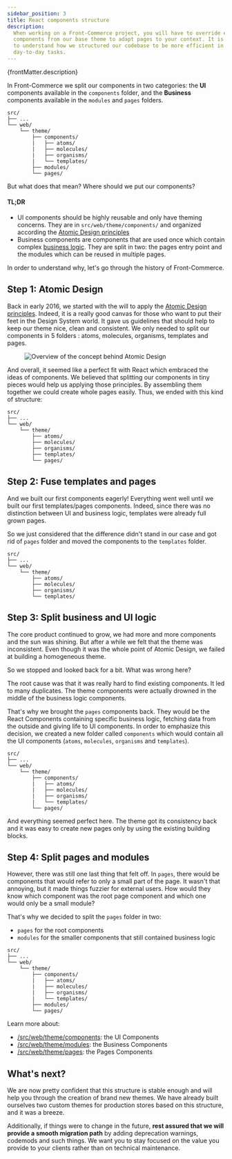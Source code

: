 ```yaml
---
sidebar_position: 3
title: React components structure
description:
  When working on a Front-Commerce project, you will have to override existing
  components from our base theme to adapt pages to your context. It is important
  to understand how we structured our codebase to be more efficient in your
  day-to-day tasks.
---
```


<p>{frontMatter.description}</p>


In Front-Commerce we split our components in two categories: the **UI**
components available in the `components` folder, and the **Business** components
available in the `modules` and `pages` folders.

```
src/
├── ...
└── web/
    └── theme/
        ├── components/
        |   ├── atoms/
        |   ├── molecules/
        |   ├── organisms/
        |   └── templates/
        ├── modules/
        └── pages/
```

But what does that mean? Where should we put our components?

#### TL;DR

- UI components should be highly reusable and only have theming concerns. They
  are in `src/web/theme/components/` and organized according the
  [Atomic Design principles](http://bradfrost.com/blog/post/atomic-web-design/)
- Business components are components that are used once which contain complex
  [business logic](https://en.wikipedia.org/wiki/Business_logic). They are split
  in two: the pages entry point and the modules which can be reused in multiple
  pages.

In order to understand why, let's go through the history of Front-Commerce.

## Step 1: Atomic Design

Back in early 2016, we started with the will to apply the
[Atomic Design principles](http://bradfrost.com/blog/post/atomic-web-design/).
Indeed, it is a really good canvas for those who want to put their feet in the
Design System world. It gave us guidelines that should help to keep our theme
nice, clean and consistent. We only needed to split our components in 5 folders
: atoms, molecules, organisms, templates and pages.

<Figure caption="Atomic Design principles">

![Overview of the concept behind Atomic Design](assets/atomic-design.jpg)

</Figure>

And overall, it seemed like a perfect fit with React which embraced the ideas of
components. We believed that splitting our components in tiny pieces would help
us applying those principles. By assembling them together we could create whole
pages easily. Thus, we ended with this kind of structure:

```
src/
├── ...
└── web/
    └── theme/
        ├── atoms/
        ├── molecules/
        ├── organisms/
        ├── templates/
        └── pages/
```

## Step 2: Fuse templates and pages

And we built our first components eagerly! Everything went well until we built
our first templates/pages components. Indeed, since there was no distinction
between UI and business logic, templates were already full grown pages.

So we just considered that the difference didn't stand in our case and got rid
of `pages` folder and moved the components to the `templates` folder.

```
src/
├── ...
└── web/
    └── theme/
        ├── atoms/
        ├── molecules/
        ├── organisms/
        └── templates/
```

## Step 3: Split business and UI logic

The core product continued to grow, we had more and more components and the sun
was shining. But after a while we felt that the theme was inconsistent. Even
though it was the whole point of Atomic Design, we failed at building a
homogeneous theme.

So we stopped and looked back for a bit. What was wrong here?

The root cause was that it was really hard to find existing components. It led
to many duplicates. The theme components were actually drowned in the middle of
the business logic components.

That's why we brought the `pages` components back. They would be the React
Components containing specific business logic, fetching data from the outside
and giving life to UI components. In order to emphasize this decision, we
created a new folder called `components` which would contain all the UI
components (`atoms`, `molecules`, `organisms` and `templates`).

```
src/
├── ...
└── web/
    └── theme/
        ├── components/
        |   ├── atoms/
        |   ├── molecules/
        |   ├── organisms/
        |   └── templates/
        └── pages/
```

And everything seemed perfect here. The theme got its consistency back and it
was easy to create new pages only by using the existing building blocks.

## Step 4: Split pages and modules

However, there was still one last thing that felt off. In `pages`, there would
be components that would refer to only a small part of the page. It wasn't that
annoying, but it made things fuzzier for external users. How would they know
which component was the root page component and which one would only be a small
module?

That's why we decided to split the `pages` folder in two:

- `pages` for the root components
- `modules` for the smaller components that still contained business logic

```
src/
├── ...
└── web/
    └── theme/
        ├── components/
        |   ├── atoms/
        |   ├── molecules/
        |   ├── organisms/
        |   └── templates/
        ├── modules/
        └── pages/
```

Learn more about:

- [/src/web/theme/components](/docs/essentials/create-a-ui-component): the UI
  Components
- [/src/web/theme/modules](/docs/essentials/create-a-business-component): the
  Business Components
- [/src/web/theme/pages](/docs/essentials/add-a-page-client-side): the Pages
  Components

## What's next?

We are now pretty confident that this structure is stable enough and will help
you through the creation of brand new themes. We have already built ourselves
two custom themes for production stores based on this structure, and it was a
breeze.

Additionally, if things were to change in the future, **rest assured that we
will provide a smooth migration path** by adding deprecation warnings, codemods
and such things. We want you to stay focused on the value you provide to your
clients rather than on technical maintenance.
